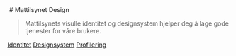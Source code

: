 
<Meta title="Introduksjon" />

<div style={{ minHeight: 'calc(100vh - 200px)', display: 'grid', placeContent: 'center' }}>
<div>
<img src="/illustrations/vision/person-animal-nature-1.svg" alt="" style={{ float: 'right', marginLeft: '1em' }} />
# Mattilsynet Design

> Mattilsynets visulle identitet og designsystem hjelper deg å lage gode tjenester for våre brukere.

<div className={styles.flex}>
<a className={styles.button} href="?path=/docs/identitet-kompasset-og-roller--docs">Identitet</a>
<a className={styles.button} href="?path=/docs/designsystem-introduksjon--docs">Designsystem</a>
<a className={styles.button} href="?path=/docs/profilering-introduksjon--docs">Profilering</a>
</div>
</div>
</div>